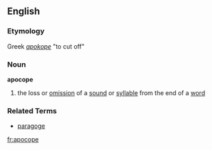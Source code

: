 == English ==
=== Etymology ===
Greek ''[[apokope]]'' "to cut off"

=== Noun ===
'''apocope'''
# the loss or [[omission]] of a [[sound]] or [[syllable]] from the end of a [[word]]

=== Related Terms ===
*[[paragoge]]

[[fr:apocope]]
